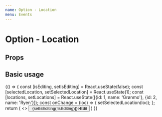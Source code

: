 ```yaml
---
name: Option - Location
menu: Events
---
```



# Option - Location

## Props

<Props of={EventOptionLocation} />

## Basic usage

<Playground>
    {() => {
        const [isEditing, setIsEditing] = React.useState(false);
        const [selectedLocation, setSelectedLocation] = React.useState(1);
        const [locations, setLocations] = React.useState([{id: 1, name: 'Grønmo'}, {id: 2, name: 'Ryen'}]);
        const onChange = (loc) => {
            setSelectedLocation(loc);
        };
        return (
            <>
                <button onClick={() => {setIsEditing(!isEditing)}}>Edit</button>
                <EventOptionLocation onChange={onChange} isEditing={isEditing} selectedLocation={selectedLocation} locations={locations} />
            </>
        )
    }}
</Playground>
